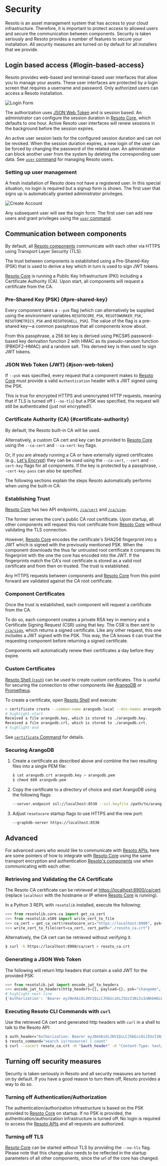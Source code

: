 # Security

Resoto is an asset management system that has access to your cloud infrastructure. Therefore, it is important to protect access to allowed users and secure the communication between components. Security is taken seriously and Resoto provides a number of features to secure your installation. All security measures are turned on by default for all installers that we provide.

## Login based access {#login-based-access}

Resoto provides web-based and terminal-based user interfaces that allow you to manage your assets. These user interfaces are protected by a login screen that requires a username and password. Only authorized users can access a Resoto installation.

<div style={{'max-width' : '500px', 'overflow' : 'auto', 'margin': 'auto'}} >

![Login Form](img/login-form.png)

</div>

The authorization uses [JSON Web Token](#json-web-token) and is session based. An administrator can configure the session duration in [Resoto Core](../components/core.mdx), which defaults to one hour. Active Resoto user interfaces will renew sessions in the background before the session expires.

An active user session lasts for the configured session duration and can not be revoked. When the session duration expires, a new login of the user can be forced by changing the password of the related user. An administrator can block another user from the system by deleting the corresponding user data. See [`user` command](../cli/setup-commands/user/index.md) for managing Resoto users.

### Setting up user management

A fresh installation of Resoto does not have a registered user. In this special situation, no login is required but a signup form is shown. The first user that signs up is automatically granted administrator privileges.

![Create Account](img/create-account.png)

Any subsequent user will see the login form. The first user can add new users and grant privileges using the [`user` command](../cli/setup-commands/user/index.md).

## Communication between components

By default, all [Resoto components](../components/index.mdx) communicate with each other via HTTPS using Transport Layer Security (TLS).

The trust between components is established using a Pre-Shared-Key (PSK) that is used to derive a key which in turn is used to sign JWT tokens.

[Resoto Core](../components/core.mdx) is running a Public Key Infrastructure (PKI) including a Certificate Authority (CA). Upon start, all components will request a certificate from the CA.

### Pre-Shared Key (PSK) {#pre-shared-key}

Every component takes a `--psk` flag (which can alternatively be supplied using the environment variables `RESOTOCORE_PSK`, `RESOTOWORKER_PSK`, `RESOTOMETRICS_PSK` and `RESOTOSHELL_PSK`). The value of the flag is a pre-shared key—a common passphrase that all components know about.

From this passphrase, a 256 bit key is derived using PKCS#5 password-based key derivation function 2 with HMAC as its pseudo-random function (PBKDF2-HMAC) and a random salt. This derived key is then used to sign JWT tokens.

### JSON Web Token (JWT) {#json-web-token}

If `--psk` was specified, every request that a component makes to [Resoto Core](../components/core.mdx) must provide a valid `Authentication` header with a JWT signed using the PSK.

This is true for encrypted HTTPS and unencrypted HTTP requests, meaning that if TLS is turned off (`--no-tls`) but a PSK was specified, the request will still be authenticated (just not encrypted!).

### Certificate Authority (CA) {#certificate-authority}

By default, the Resoto built-in CA will be used.

Alternatively, a custom CA cert and key can be provided to [Resoto Core](../components/core.mdx) using the `--ca-cert` and `--ca-cert-key` flags.

Or, if you are already running a CA or have externally signed certificates (e.g., [Let's Encrypt](https://letsencrypt.org)) they can be used using the `--ca-cert`, `--cert` and `--cert-key` flags for all components. If the key is protected by a passphrase, `--cert-key-pass` can also be specified.

The following sections explain the steps Resoto automatically performs when using the built-in CA:

### Establishing Trust

[Resoto Core](../components/core.mdx) has two API endpoints, [`/ca/cert`](../api/retrieve-the-certificate-authorities-public-certificate.api.mdx) and [`/ca/sign`](../api/sign-a-certificate-request.api.mdx).

The former serves the core's public CA root certificate. Upon startup, all other components will request this root certificate from [Resoto Core](../components/core.mdx) without validating the TLS connection.

However, [Resoto Core](../components/core.mdx) encodes the certificate's SHA256 fingerprint into a JWT which is signed with the previously mentioned PSK. When the component downloads the thus far untrusted root certificate it compares its fingerprint with the one the core has encoded into the JWT. If the fingerprints match the CA's root certificate is stored as a valid root certificate and from then on trusted. The trust is established.

Any HTTPS requests between components and [Resoto Core](../components/core.mdx) from this point forward are validated against the CA root certificate.

### Component Certificates

Once the trust is established, each component will request a certificate from the CA.

To do so, each component creates a private RSA key in memory and a Certificate Signing Request (CSR) using that key. The CSR is then sent to [`/ca/sign`](../api/sign-a-certificate-request.api.mdx), which returns a signed certificate. Like any other request, this one includes a JWT signed with the PSK. This way, the CA knows it can trust the requesting component before returning a signed certificate.

Components will automatically renew their certificates a day before they expire.

### Custom Certificates

[Resoto Shell (`resh`)](../components/shell.mdx) can be used to create custom certificates. This is useful for securing the connection to other components like [ArangoDB](https://arangodb.com) or [Prometheus](https://prometheus.io).

To create a certificate, open [Resoto Shell](../components/shell.mdx) and execute:

```bash
> certificate create --common-name arangodb.local --dns-names arangodb.local localhost --ip-addresses 127.0.0.1
# highlight-start
​Received a file arangodb.key, which is stored to ./arangodb.key.
​Received a file arangodb.crt, which is stored to ./arangodb.crt.
# highlight-end
```

See [`certificate` Command](../cli/setup-commands/certificate.mdx) for details.

### Securing ArangoDB

1. Create a certificate as described above and combine the two resulting files into a single PEM file:

   ```bash
   $ cat arangodb.crt arangodb.key > arangodb.pem
   $ chmod 600 arangodb.pem
   ```

2. Copy the certificate to a directory of choice and start ArangoDB using the following flags:

   ```bash
   --server.endpoint ssl://localhost:8530 --ssl.keyfile /path/to/arangodb.pem
   ```

3. Adjust `resotocore` startup flags to use HTTPS and the new port:

   ```bash
   --graphdb-server https://localhost:8530
   ```

## Advanced

For advanced users who would like to communicate with [Resoto APIs](../api/index.mdx), here are some pointers of how to integrate with [Resoto Core](../components/core.mdx) using the same transport encryption and authentication [Resoto's components](../components/index.mdx) use when communicating with each other.

### Retrieving and Validating the CA Certificate

The Resoto CA certificate can be retrieved at <https://localhost:8900/ca/cert> (replace `localhost` with the hostname or IP where [Resoto Core](../components/core.mdx) is running).

In a Python 3 REPL with `resotolib` installed, execute the following:

```python
>>> from resotolib.core.ca import get_ca_cert
>>> from resotolib.x509 import write_cert_to_file
>>> ca_cert = get_ca_cert(resotocore_uri="https://localhost:8900", psk="changeme")
>>> write_cert_to_file(cert=ca_cert, cert_path="./resoto_ca.crt")
```

Alternatively, the CA cert can be retrieved without verifying it.

```bash
$ curl -k https://localhost:8900/ca/cert > resoto_ca.crt
```

### Generating a JSON Web Token

The following will return http headers that contain a valid JWT for the provided PSK:

```python
>>> from resotolib.jwt import encode_jwt_to_headers
>>> encode_jwt_to_headers(http_headers={}, payload={}, psk="changeme", expire_in=3600)
# highlight-next-line
​{'Authorization': 'Bearer eyJ0eXAiOiJKV1QiLCJhbGciOiJIUzI1NiIsInNhbHQiOiJuSVEzU3M5TGVNS1JHYUNQUEJxMnlBPT0ifQ.eyJleHAiOjE2NDkzNzI1MTR9.KXAmijfSsV-taO3890qJNzXKXng1u38eU6PTrDYTgVs'}
```

### Executing Resoto CLI Commands with `curl`

Use the retrieved CA cert and generated http headers with `curl` in a shell to talk to the Resoto API:

```bash
$ auth_header="Authorization: Bearer eyJ0eXAiOiJKV1QiLCJhbGciOiJIUzI1NiIsInNhbHQiOiJuSVEzU3M5TGVNS1JHYUNQUEJxMnlBPT0ifQ.eyJleHAiOjE2NDkzNzI1MTR9.KXAmijfSsV-taO3890qJNzXKXng1u38eU6PTrDYTgVs"
$ resoto_command="search is(resource) | count"
$ curl --cacert resoto_ca.crt -H "$auth_header" -H "Content-Type: text/plain" -H "Accept: application/json" -X POST -d "$resoto_command" https://localhost:8900/cli/execute
```

## Turning off security measures

Security is taken seriously in Resoto and all security measures are turned on by default. If you have a good reason to turn them off, Resoto provides a way to do so.

### Turning off Authentication/Authorization

The authentication/authorization infrastructure is based on the PSK provided to [Resoto Core](../components/core.mdx) on startup. If no PSK is provided, the authentication/authorization infrastructure is turned off. No login is required to access the [Resoto APIs](../api/index.mdx) and all requests are authorized.

### Turning off TLS

[Resoto Core](../components/core.mdx) can be started without TLS by providing the `--no-tls` flag. Please note that this change also needs to be reflected in the startup parameters of all other components, since the url of the core has changed.
